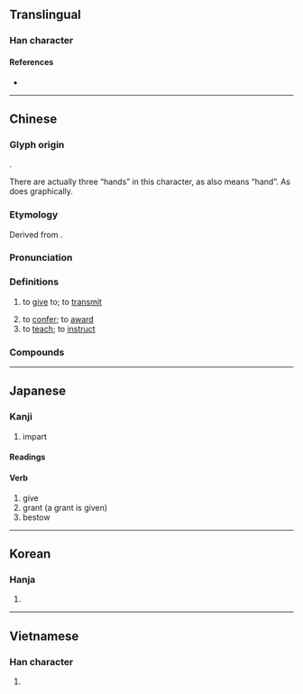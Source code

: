 {{character info}}
==Translingual==

===Han character===
{{Han char|rn=64|rad=手|as=08|sn=11|four=52047|canj=QBBE|ids=⿰扌受}}

====References====
* {{Han ref|kx=0436.190|dkj=12242|dj=0786.050|hdz=31901.020|uh=6388|ud=25480|bh=B1C2|bd=45506}}

----

==Chinese==
{{zh-forms}}

===Glyph origin===
{{Han etym}}
{{Han compound|手|t1=hand|受|ls=psc|c1=s|c2=p}}.

There are actually three “hands” in this character, as {{zh-l|*爫}} also means “hand”. As does {{zh-l|*又}} graphically.

===Etymology===
Derived from {{och-l|受|id=2|to accept}}.

===Pronunciation===
{{zh-pron
|m=shòu
|c=sau6
|h=pfs=su
|md=sêu
|mn=siū
|mn-t=siu6
|w=3zeu
|mc=y
|oc=y
|cat=v
}}

===Definitions===
{{zh-hanzi}}

# to [[give]] to; to [[transmit]]
#: {{zh-x|我 欲 中國 而 '''授''' ^孟子 室。|I wish to '''give''' Mencius a house, somewhere in the middle of the kingdom.|ref=Mencius-L}}
# to [[confer]]; to [[award]]
# to [[teach]]; to [[instruct]]

===Compounds===
{{zh-der|傳授|傾囊相授|函授|函授學校|副教授|口傳心授|口授|口授心傳|君權神授|天授|天授地設|客座教授|指授|授予|授人以柄|授人口實|授兵|授受|授命|授官廳|授室|授徒|授意|授手援溺|授旗|授時|授業|授權|授獎|授田|授粉|授職|授職惟賢|授與|授藝|授衣|授記|授課|授銜|授首|改授|敕授|教授|教授學|敬授人時|晉授|正授|沿才授職|禮不親授|私相授受|絳帳授徒|臨危授命|色授魂與|見危授命|親授|誥授|講授|除授|面授|面授機宜|頒授|黃石授書}}

----

==Japanese==

===Kanji===
{{ja-kanji|grade=5|rs=手08}}

# impart

====Readings====
{{ja-readings
|goon=じゅ
|kanon=しゅう
|kun=さず-ける, さず-かる
}}

====Verb====

# give
# grant (a grant is given)
# bestow

----

==Korean==

===Hanja===
{{ko-hanja|주다|줄|수}}

# {{hanja form of|수|[[give]]}}

----

==Vietnamese==

===Han character===
{{vi-readings|reading=thụ, thọ, thò|rs=手08}}

# {{rfdef|vi|sort=手08}}